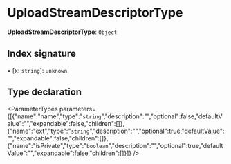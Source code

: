 
# UploadStreamDescriptorType

 **UploadStreamDescriptorType**: `Object`

## Index signature

▪ [x: `string`]: `unknown`

## Type declaration

<ParameterTypes parameters={[{"name":"name","type":"`string`","description":"","optional":false,"defaultValue":"","expandable":false,"children":[]},{"name":"ext","type":"`string`","description":"","optional":true,"defaultValue":"","expandable":false,"children":[]},{"name":"isPrivate","type":"`boolean`","description":"","optional":true,"defaultValue":"","expandable":false,"children":[]}]} />
